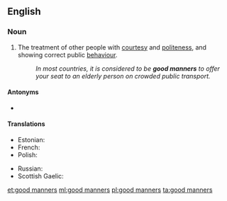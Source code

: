 ==English==

===Noun===
{{en-plural noun|head=[[good]] [[manners]]}}

# The treatment of other people with [[courtesy]] and [[politeness]], and showing correct public [[behaviour]].
#: ''In most countries, it is considered to be '''good manners''' to offer your seat to an elderly person on crowded public transport.''

====Antonyms====
* {{l|en|bad manners}}

====Translations====
{{trans-top|treatment of other people with courtesy and politeness}}
* Estonian: {{t|et|head kombed}}
* French: {{t+|fr|bonnes manières|f-p}}
* Polish: {{t+|pl|dobre maniery}}
{{trans-mid}}
* Russian: {{t|ru|хоро́шие мане́ры|f-p}}
* Scottish Gaelic: {{t|gd|modh|m|f}}
{{trans-bottom}}

[[et:good manners]]
[[ml:good manners]]
[[pl:good manners]]
[[ta:good manners]]